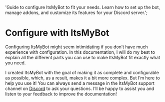 
  'Guide to configure ItsMyBot to fit your needs. Learn how to set up the bot, manage addons, and customize its features for your Discord server.';

# Configure with ItsMyBot
Configuring ItsMyBot might seem intimidating if you don’t have much experience with configuration. In this documentation, I will do my best to explain all the different parts you can use to make ItsMyBot fit exactly what you need.

I created ItsMyBot with the goal of making it as complete and configurable as possible, which, as a result, makes it a bit more complex. But I’m here to help you use it! You can always send a message in the ItsMyBot support channel on [Discord](https://itsme.to/discord) to ask your questions. I’ll be happy to assist you and listen to your feedback to improve the documentation!

<Guides />